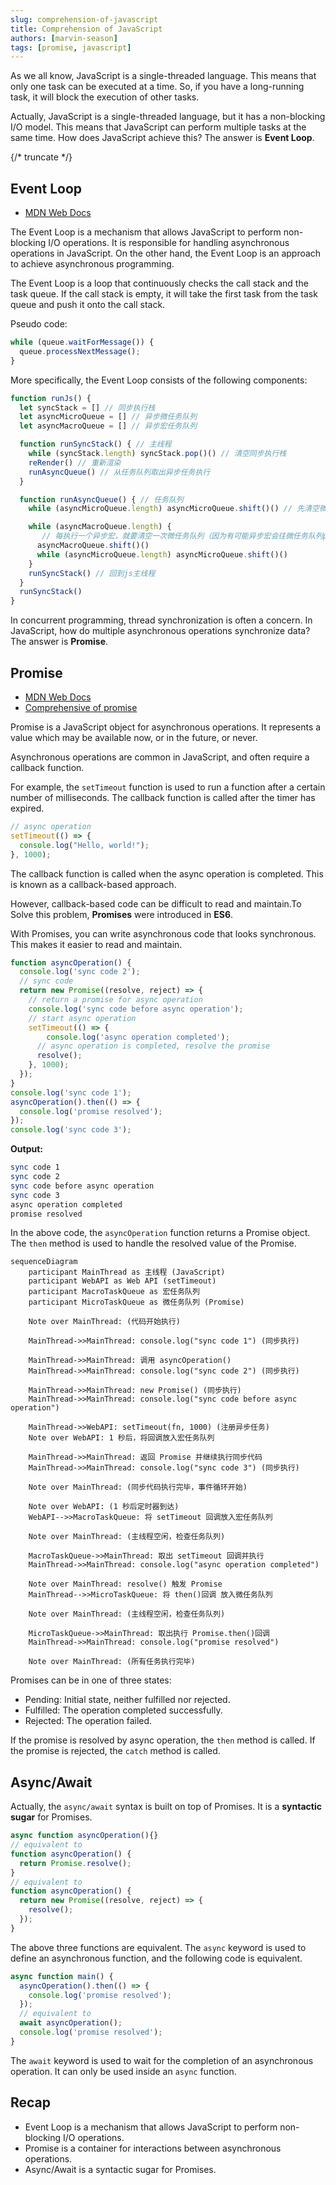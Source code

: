 ```yaml
---
slug: comprehension-of-javascript
title: Comprehension of JavaScript
authors: [marvin-season]
tags: [promise, javascript]
---
```


As we all know, JavaScript is a single-threaded language. This means that only one task can be executed at a time.
So, if you have a long-running task, it will block the execution of other tasks.  

Actually, JavaScript is a single-threaded language, but it has a non-blocking I/O model. This means that JavaScript can perform multiple tasks at the same time.
How does JavaScript achieve this? The answer is **Event Loop**.

{/* truncate  */}

## Event Loop

- [MDN Web Docs](https://developer.mozilla.org/en-US/docs/Web/JavaScript/Event_loop)

The Event Loop is a mechanism that allows JavaScript to perform non-blocking I/O operations. It is responsible for handling asynchronous operations in JavaScript.
On the other hand, the Event Loop is an approach to achieve asynchronous programming.

The Event Loop is a loop that continuously checks the call stack and the task queue. If the call stack is empty, it will take the first task from the task queue and push it onto the call stack.

Pseudo code:
```javascript
while (queue.waitForMessage()) {
  queue.processNextMessage();
}

```
More specifically, the Event Loop consists of the following components:
```js
function runJs() {
  let syncStack = [] // 同步执行栈
  let asyncMicroQueue = [] // 异步微任务队列
  let asyncMacroQueue = [] // 异步宏任务队列

  function runSyncStack() { // 主线程
    while (syncStack.length) syncStack.pop()() // 清空同步执行栈
    reRender() // 重新渲染
    runAsyncQueue() // 从任务队列取出异步任务执行
  }

  function runAsyncQueue() { // 任务队列
    while (asyncMicroQueue.length) asyncMicroQueue.shift()() // 先清空微任务队列

    while (asyncMacroQueue.length) {
       // 每执行一个异步宏，就要清空一次微任务队列（因为有可能异步宏会往微任务队列push异步微）
      asyncMacroQueue.shift()()
      while (asyncMicroQueue.length) asyncMicroQueue.shift()()
    }
    runSyncStack() // 回到js主线程
  }
  runSyncStack()
}

```

In concurrent programming, thread synchronization is often a concern. 
In JavaScript, how do multiple asynchronous operations synchronize data? The answer is **Promise**.


## Promise
 - [MDN Web Docs](https://developer.mozilla.org/en-US/docs/Web/JavaScript/Reference/Global_Objects/Promise)
 - [Comprehensive of promise](https://medium.com/@PavanCodeCraft/mastering-promises-in-javascript-41a0c9df7473)

Promise is a JavaScript object for asynchronous operations. It represents a value which may be available now, or in the future, or never.

Asynchronous operations are common in JavaScript, and often require a callback function. 

For example, the `setTimeout` function is used to run a function after a certain number of milliseconds. The callback function is called after the timer has expired.

```js
// async operation
setTimeout(() => {
  console.log("Hello, world!");
}, 1000);

```

The callback function is called when the async operation is completed. This is known as a callback-based approach.

However, callback-based code can be difficult to read and maintain.To Solve this problem, **Promises** were introduced in **ES6**.

With Promises, you can write asynchronous code that looks synchronous. This makes it easier to read and maintain.

```js
function asyncOperation() {
  console.log('sync code 2');
  // sync code
  return new Promise((resolve, reject) => {
    // return a promise for async operation
    console.log('sync code before async operation');
    // start async operation
    setTimeout(() => {
        console.log('async operation completed');
      // async operation is completed, resolve the promise
      resolve();
    }, 1000);
  });
}
console.log('sync code 1');
asyncOperation().then(() => {
  console.log('promise resolved');
});
console.log('sync code 3');
```

**Output:**
```sh
sync code 1
sync code 2
sync code before async operation
sync code 3
async operation completed
promise resolved
```
In the above code, the `asyncOperation` function returns a Promise object. The `then` method is used to handle the resolved value of the Promise.

```mermaid
sequenceDiagram
    participant MainThread as 主线程 (JavaScript)
    participant WebAPI as Web API (setTimeout)
    participant MacroTaskQueue as 宏任务队列
    participant MicroTaskQueue as 微任务队列 (Promise)

    Note over MainThread: (代码开始执行)
    
    MainThread->>MainThread: console.log("sync code 1") (同步执行)

    MainThread->>MainThread: 调用 asyncOperation()
    MainThread->>MainThread: console.log("sync code 2") (同步执行)
    
    MainThread->>MainThread: new Promise() (同步执行)
    MainThread->>MainThread: console.log("sync code before async operation")
    
    MainThread->>WebAPI: setTimeout(fn, 1000) (注册异步任务)
    Note over WebAPI: 1 秒后，将回调放入宏任务队列
    
    MainThread->>MainThread: 返回 Promise 并继续执行同步代码
    MainThread->>MainThread: console.log("sync code 3") (同步执行)
    
    Note over MainThread: (同步代码执行完毕，事件循环开始)

    Note over WebAPI: (1 秒后定时器到达)
    WebAPI-->>MacroTaskQueue: 将 setTimeout 回调放入宏任务队列

    Note over MainThread: (主线程空闲，检查任务队列)

    MacroTaskQueue->>MainThread: 取出 setTimeout 回调并执行
    MainThread->>MainThread: console.log("async operation completed")
    
    Note over MainThread: resolve() 触发 Promise
    MainThread-->>MicroTaskQueue: 将 then()回调 放入微任务队列

    Note over MainThread: (主线程空闲，检查任务队列)

    MicroTaskQueue->>MainThread: 取出执行 Promise.then()回调
    MainThread->>MainThread: console.log("promise resolved")

    Note over MainThread: (所有任务执行完毕)
```

Promises can be in one of three states:
- Pending: Initial state, neither fulfilled nor rejected.
- Fulfilled: The operation completed successfully.
- Rejected: The operation failed.

If the promise is resolved by async operation, the `then` method is called. 
If the promise is rejected, the `catch` method is called.

## Async/Await
Actually, the `async/await` syntax is built on top of Promises. It is a **syntactic sugar** for Promises.
```js
async function asyncOperation(){}
// equivalent to
function asyncOperation() {
  return Promise.resolve();
}
// equivalent to
function asyncOperation() {
  return new Promise((resolve, reject) => {
    resolve();
  });
}
```

The above three functions are equivalent. The `async` keyword is used to define an asynchronous function, and the following code is equivalent.
```js
async function main() {
  asyncOperation().then(() => {
    console.log('promise resolved');
  });
  // equivalent to
  await asyncOperation();
  console.log('promise resolved');
}
```

The `await` keyword is used to wait for the completion of an asynchronous operation. It can only be used inside an `async` function.

## Recap
- Event Loop is a mechanism that allows JavaScript to perform non-blocking I/O operations.
- Promise is a container for interactions between asynchronous operations.
- Async/Await is a syntactic sugar for Promises.
